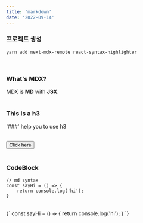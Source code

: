 ```yaml
---
title: 'markdown'
date: '2022-09-14'
---
```



### 프로젝트 생성

```
yarn add next-mdx-remote react-syntax-highlighter
```

<br />

### What's MDX?

<div>
MDX is <strong>MD</strong> with <strong>JSX</strong>.
</div>

<br />

### This is a h3

'###' help you to use h3

<br />

<div>
<Button>Click here</Button>
</div>

<br />

### CodeBlock

```
// md syntax
const sayHi = () => {
    return console.log('hi');
}
```

<br />

<CodeBlock>
{`
    const sayHi = () => {
        return console.log('hi');
    }
`}
</CodeBlock>


